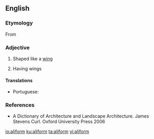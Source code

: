 ==English==

===Etymology===
From {{etyl|la|en}} {{term|ala||wing|lang=la}} {{suffix||form|lang=en}}

===Adjective===
{{en-adj}}

# Shaped like a [[wing]]
# {{context|of a building|lang=en}} Having wings

====Translations====
{{trans-top|shaped like a wing}}
* Portuguese: {{t+|pt|aliforme}}
{{trans-mid}}
{{trans-bottom}}

===References===
* A Dictionary of Architecture and Landscape Architecture. James Stevens Curl. Oxford University Press 2006

[[io:aliform]]
[[ku:aliform]]
[[ta:aliform]]
[[vi:aliform]]